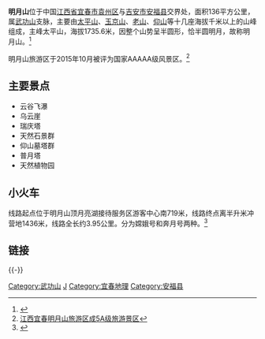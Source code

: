 {{otheruses|other=香港一個骨灰龕場|明月山 (香港)}}
{{Infobox Mountain
|Name = 明月山
|Elevation = 1736米（最高峰太平山）
|Location = [[中国|中国]][[江西省|江西省]][[宜春市|宜春市]]
|Range = [[武功山|武功山]]
}}
'''明月山'''位于中国[[江西省|江西省]][[宜春市|宜春市]][[袁州区|袁州区]]与[[吉安市|吉安市]][[安福县|安福县]]交界处，面积136平方公里，属[[武功山|武功山]]支脉，主要由[[太平山_(江西)|太平山]]、[[玉京山|玉京山]]、[[老山_(江西)|老山]]、[[仰山_(山峰)|仰山]]等十几座海拔千米以上的山峰组成，主峰太平山，海拔1735.6米，因整个山势呈半圆形，恰半圆明月，故称明月山。<ref>{{cite web|archive-url=http://www.freezepage.com/1594451031UHEHSVHUAU|url=http://www.myswq.com/introduction.htm|publisher=明月山|title=明月山|archive-date=2020-07-10}}</ref>

明月山旅游区于2015年10月被评为国家AAAAA级风景区。<ref>[http://jx.people.com.cn/n/2015/1015/c190260-26800963.html 江西宜春明月山旅游区成5A级旅游景区]</ref>

==主要景点==
*云谷飞瀑
*乌云崖
*瑞庆塔
*天然石景群
*仰山墓塔群
*普月塔
*天然植物园

==小火车==
线路起点位于明月山顶月亮湖接待服务区游客中心南719米，线路终点离半升米冲营地1436米，线路全长约3.95公里。分为嫦娥号和奔月号两种。<ref>{{cite web|url=https://world.huanqiu.com/article/9CaKrnJKaJ3|title=1500米高山上跑火车 全国网媒乘坐明月山上“嫦娥号”(图)|publisher=环球网|archive-date=2020-07-11|archive-url=http://www.freezepage.com/1594453748OXOZIUBHTE}}</ref>

==链接==
{{-}}

{{DEFAULTSORT:Ming}}
[[Category:武功山|Category:武功山]]
[[Category:江西山脉|J]]
[[Category:宜春地理|Category:宜春地理]]
[[Category:安福县|Category:安福县]]